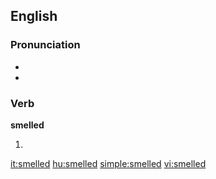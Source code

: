==English==

===Pronunciation===
* {{IPA|/'smεld/}}
* {{rhymes|ɛld}}

===Verb===
'''smelled'''

# {{past of|smell}}

[[it:smelled]]
[[hu:smelled]]
[[simple:smelled]]
[[vi:smelled]]